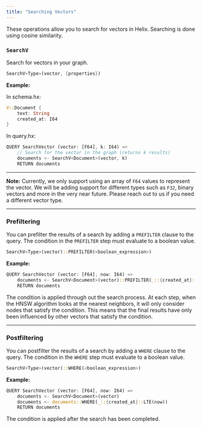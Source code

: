 ```yaml
---
title: "Searching Vectors"
---
```


These operations allow you to search for vectors in Helix. Searching is done using cosine similarity.

### `SearchV`

Search for vectors in your graph.

```rust
SearchV<Type>(vector, {properties})
```

**Example:**

In schema.hx:

```rust
V::Document {
    text: String
    created_at: I64
}
```

In query.hx:

```rust
QUERY SearchVector (vector: [F64], k: I64) =>
    // Search for the vector in the graph (returns k results)
    documents <- SearchV<Document>(vector, k)
    RETURN documents
```
---
**Note:**
Currently, we only support using an array of `F64` values to represent the vector.
We will be adding support for different types such as `F32`, binary vectors and 
more in the very near future. Please reach out to us if you need a different vector type.

---

### Prefiltering

You can prefilter the results of a search by adding a `PREFILTER` clause to the query.
The condition in the `PREFILTER` step must evaluate to a boolean value. 

```rust
SearchV<Type>(vector)::PREFILTER(<boolean_expression>)
```

**Example:**

```rust
QUERY SearchVector (vector: [F64], now: I64) =>
    documents <- SearchV<Document>(vector)::PREFILTER(_::{created_at}::LTE(now))
    RETURN documents
```

The condition is applied through out the search process. At each step, when the HNSW algorithm
looks at the nearest neighbors, it will only consider nodes that satisfy the condition. 
This means that the final results have only been influenced by other vectors that satisfy the condition.

---

### Postfiltering

You can postfilter the results of a search by adding a `WHERE` clause to the query.
The condition in the `WHERE` step must evaluate to a boolean value. 

```rust
SearchV<Type>(vector)::WHERE(<boolean_expression>)
```

**Example:**

```rust
QUERY SearchVector (vector: [F64], now: I64) =>
    documents <- SearchV<Document>(vector)
    documents <- documents::WHERE(_::{created_at}::LTE(now))
    RETURN documents
```

The condition is applied after the search has been completed. 